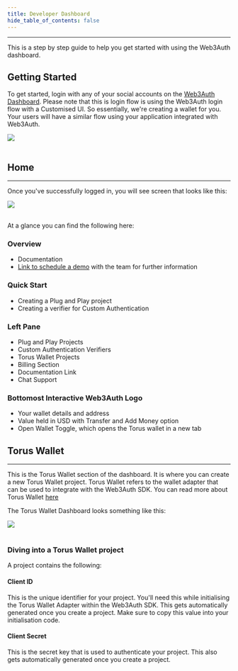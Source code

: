 ```yaml
---
title: Developer Dashboard
hide_table_of_contents: false
---
```



---

This is a step by step guide to help you get started with using the Web3Auth dashboard.

## Getting Started

To get started, login with any of your social accounts on the [Web3Auth Dashboard](https://dashboard.web3auth.io/). Please note that this is login
flow is using the Web3Auth login flow with a Customised UI. So essentially, we're creating a wallet for you. Your users will have a similar flow using
your application integrated with Web3Auth.

<div style={{ flexBasis: "300px", flexGrow: "1", textAlign: "center" }}>
  <img src={Image1} style={{ alignSelf: "center", maxWidth: "100%" }} />
</div>
<br />

## Home

---

Once you've successfully logged in, you will see screen that looks like this:

<div style={{ flexBasis: "300px", flexGrow: "1", textAlign: "center" }}>
  <img src={Image2} style={{ alignSelf: "center", maxWidth: "100%" }} />
</div>
<br />

At a glance you can find the following here:

### Overview

- Documentation
- [Link to schedule a demo](https://calendly.com/web3auth/meeting-with-web3auth) with the team for further information

### Quick Start

- Creating a Plug and Play project
- Creating a verifier for Custom Authentication

### Left Pane

- Plug and Play Projects
- Custom Authentication Verifiers
- Torus Wallet Projects
- Billing Section
- Documentation Link
- Chat Support

### Bottomost Interactive Web3Auth Logo

- Your wallet details and address
- Value held in USD with Transfer and Add Money option
- Open Wallet Toggle, which opens the Torus wallet in a new tab

## Torus Wallet

---

This is the Torus Wallet section of the dashboard. It is where you can create a new Torus Wallet project. Torus Wallet refers to the wallet adapter
that can be used to integrate with the Web3Auth SDK. You can read more about Torus Wallet [here](https://docs.tor.us/wallet/get-started)

The Torus Wallet Dashboard looks something like this:

<div style={{ flexBasis: "300px", flexGrow: "1", textAlign: "center" }}>
  <img src={Image8} style={{ alignSelf: "center", maxWidth: "100%" }} />
</div>
<br />

### Diving into a Torus Wallet project

A project contains the following:

#### Client ID

This is the unique identifier for your project. You'll need this while initialising the Torus Wallet Adapter within the Web3Auth SDK. This gets
automatically generated once you create a project. Make sure to copy this value into your initialisation code.

#### Client Secret

This is the secret key that is used to authenticate your project. This also gets automatically generated once you create a project.
